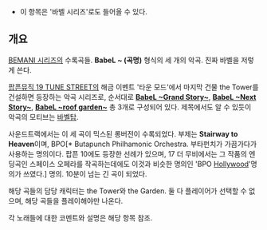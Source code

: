 * 이 항목은 '바벨 시리즈'로도 들어올 수 있다.

== 개요 ==
[[BEMANI 시리즈]]의 수록곡들. '''BabeL ~ (곡명)''' 형식의 세 개의 악곡. 진짜 바벨을 저렇게 쓴다.

[[팝픈뮤직 19 TUNE STREET]]의 해금 이벤트 '타운 모드'에서 마지막 건물 the Tower를 건설하면 등장하는 악곡 시리즈로, 순서대로 '''[[BabeL ~Grand Story~]]''', '''[[BabeL ~Next Story~]]''', '''[[BabeL ~roof garden~]]''' 총 3개로 구성되어 있다. 제목에서도 알 수 있듯이 악곡의 모티브는 [[바벨탑]].

사운드트랙에서는 이 세 곡이 믹스된 롱버전이 수록되었다. 부제는 '''Stairway to Heaven'''이며, BPO[* Butapunch Philhamonic Orchestra. 부타펀치가 가끔가다가 사용하는 명의이다. 팝픈 10에도 등장한 선례가 있으며, 17 더 무비에서는 그 작품의 엔딩곡인 스페이스 오페라를 작곡하는데에도 이것과 비슷한 명의인 'BPO [[헐리우드|Hollywood]]'명의가 쓰였다.] 명의. 10분이 넘는 긴 곡이 되었다.

해당 곡들의 담당 캐릭터는 the Tower와 the Garden. 둘 다 플레이어가 선택할 수 없으며, 해당 곡들을 플레이해야만 나온다.

각 노래들에 대한 코멘트와 설명은 해당 항목 참조.
